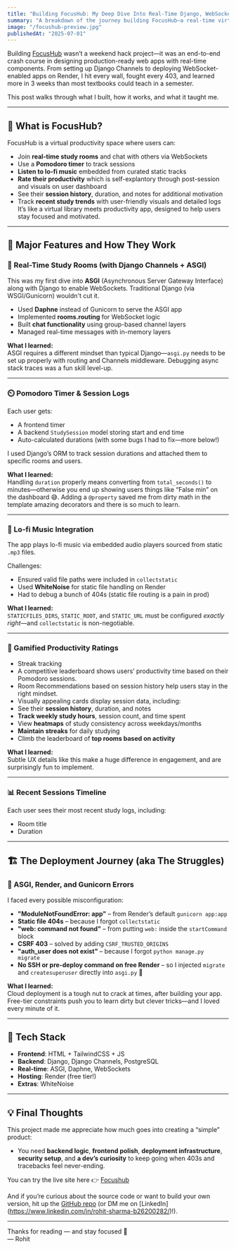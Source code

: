 ```yaml
---
title: "Building FocusHub: My Deep Dive Into Real-Time Django, WebSockets & Productivity Design"
summary: "A breakdown of the journey building FocusHub—a real-time virtual study room platform with live chat, Pomodoro sessions, lo-fi music, and gamified study tracking—powered by Django, PostgreSQL, Channels, and Render."
image: "/focushub-preview.jpg"
publishedAt: "2025-07-01"
---
```


Building [FocusHub](https://focushub-5sq5.onrender.com/) wasn’t a weekend hack project—it was an end-to-end crash course in designing production-ready web apps with real-time components. From setting up Django Channels to deploying WebSocket-enabled apps on Render, I hit every wall, fought every 403, and learned more in 3 weeks than most textbooks could teach in a semester.

This post walks through what I built, how it works, and what it taught me.

---

## 🎯 What is FocusHub?

FocusHub is a virtual productivity space where users can:

- Join **real-time study rooms** and chat with others via WebSockets
- Use a **Pomodoro timer** to track sessions
- **Listen to lo-fi music** embedded from curated static tracks
- **Rate their productivity** which is self-explantory through post-session and visuals on user dashboard
- See their **session history**, duration, and notes for additional motivation
- Track **recent study trends** with user-friendly visuals and detailed logs
It’s like a virtual library meets productivity app, designed to help users stay focused and motivated.
---

## 🔧 Major Features and How They Work

### 💬 Real-Time Study Rooms (with Django Channels + ASGI)

This was my first dive into **ASGI** (Asynchronous Server Gateway Interface) along with Django to enable WebSockets. Traditional Django (via WSGI/Gunicorn) wouldn't cut it.

- Used **Daphne** instead of Gunicorn to serve the ASGI app
- Implemented **rooms.routing** for WebSocket logic
- Built **chat functionality** using group-based channel layers
- Managed real-time messages with in-memory layers

**What I learned:**  
ASGI requires a different mindset than typical Django—`asgi.py` needs to be set up properly with routing and Channels middleware. Debugging async stack traces was a fun skill level-up.

---

### ⏲️ Pomodoro Timer & Session Logs

Each user gets:

- A frontend timer
- A backend `StudySession` model storing start and end time
- Auto-calculated durations (with some bugs I had to fix—more below!)

I used Django’s ORM to track session durations and attached them to specific rooms and users.

**What I learned:**  
Handling `duration` properly means converting from `total_seconds()` to minutes—otherwise you end up showing users things like “False min” on the dashboard 😅. Adding a `@property` saved me from dirty math in the template amazing decorators and there is so much to learn.

---

### 🎵 Lo-fi Music Integration

The app plays lo-fi music via embedded audio players sourced from static `.mp3` files.

Challenges:
- Ensured valid file paths were included in `collectstatic`
- Used **WhiteNoise** for static file handling on Render
- Had to debug a bunch of 404s (static file routing is a pain in prod)

**What I learned:**  
`STATICFILES_DIRS`, `STATIC_ROOT`, and `STATIC_URL` must be configured *exactly right*—and `collectstatic` is non-negotiable.

---

### 🧠 Gamified Productivity Ratings

- Streak tracking
- A competitive leaderboard shows users’ productivity time based on their Pomodoro sessions.
- Room Recommendations based on session history help users stay in the right mindset.
- Visually appealing cards display session data, including:
- See their **session history**, duration, and notes
- **Track weekly study hours**, session count, and time spent
- View **heatmaps** of study consistency across weekdays/months
- **Maintain streaks** for daily studying
- Climb the leaderboard of **top rooms based on activity**

**What I learned:**  
Subtle UX details like this make a huge difference in engagement, and are surprisingly fun to implement.

---

### 📊 Recent Sessions Timeline

Each user sees their most recent study logs, including:

- Room title
- Duration

---

## 🏗️ The Deployment Journey (aka The Struggles)

### 🔄 ASGI, Render, and Gunicorn Errors

I faced every possible misconfiguration:

- **"ModuleNotFoundError: app"** – from Render’s default `gunicorn app:app`
- **Static file 404s** – because I forgot `collectstatic`
- **"web: command not found"** – from putting `web:` inside the `startCommand` block
- **CSRF 403** – solved by adding `CSRF_TRUSTED_ORIGINS`
- **"auth_user does not exist"** – because I forgot `python manage.py migrate`
- **No SSH or pre-deploy command on free Render** – so I injected `migrate` and `createsuperuser` directly into `asgi.py` 🤯

**What I learned:**  
Cloud deployment is a tough nut to crack at times, after building your app. Free-tier constraints push you to learn dirty but clever tricks—and I loved every minute of it.

---

## 🧠 Tech Stack

- **Frontend**: HTML + TailwindCSS + JS
- **Backend**: Django, Django Channels, PostgreSQL
- **Real-time**: ASGI, Daphne, WebSockets
- **Hosting**: Render (free tier!)
- **Extras**: WhiteNoise

---

## 💡 Final Thoughts

This project made me appreciate how much goes into creating a “simple” product:

- You need **backend logic**, **frontend polish**, **deployment infrastructure**, **security setup**, and **a dev’s curiosity** to keep going when 403s and tracebacks feel never-ending.

You can try the live site here 👉 [Focushub](https://focushub-5sq5.onrender.com)

And if you’re curious about the source code or want to build your own version, hit up the [GitHub repo](https://github.com/Rohit-Sharma-RS/focushub) (or DM me on [LinkedIn] (https://www.linkedin.com/in/rohit-sharma-b26200282/)!).

---

Thanks for reading — and stay focused 💪  
— Rohit

